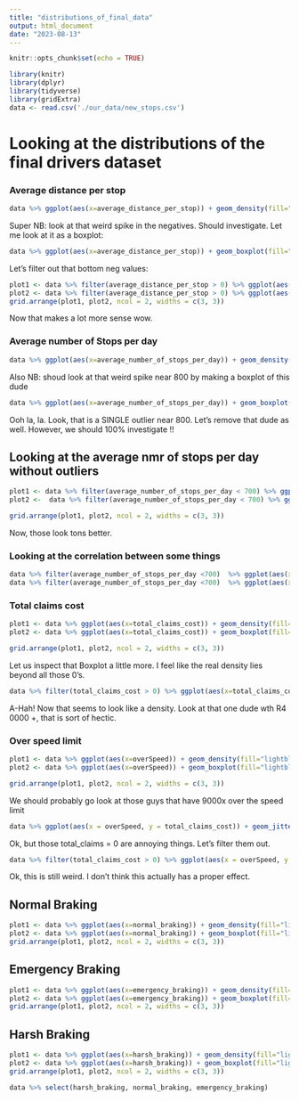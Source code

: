 ```yaml
---
title: "distributions_of_final_data"
output: html_document
date: "2023-08-13"
---
```


```r
knitr::opts_chunk$set(echo = TRUE)
```

```r
library(knitr)
library(dplyr)
library(tidyverse)
library(gridExtra)
data <- read.csv('./our_data/new_stops.csv')
```

# Looking at the distributions of the final drivers dataset 
### Average distance per stop
```r
data %>% ggplot(aes(x=average_distance_per_stop)) + geom_density(fill="lightblue", color="lightblue") + labs(title="Density of Average Distance per Stop")
```

Super NB: look at that weird spike in the negatives. Should investigate.
Let me look at it as a boxplot:

```r
data %>% ggplot(aes(x=average_distance_per_stop)) + geom_boxplot(fill="lightblue", color="black") + labs(title="Density of Average Distance per Stop Boxplot")
```
Let's filter out that bottom neg values:
```r
plot1 <- data %>% filter(average_distance_per_stop > 0) %>% ggplot(aes(x=average_distance_per_stop)) + geom_boxplot(fill="lightblue", color="black") + labs(title="Boxplot of Average Distance", x = "avg distance per stop")
plot2 <- data %>% filter(average_distance_per_stop > 0) %>% ggplot(aes(x=average_distance_per_stop)) + geom_density(fill="lightblue", color="lightblue") + labs(title="Density of Average Distance", x = "avg distance per stop")
grid.arrange(plot1, plot2, ncol = 2, widths = c(3, 3))
```
Now that makes a lot more sense wow.

### Average number of Stops per day
```r
data %>% ggplot(aes(x=average_number_of_stops_per_day)) + geom_density(fill="lightblue", color="lightblue") + labs(title="Density of Average Number of Stops per day", x = "avg number of stops per day")
```
Also NB: shoud look at that weird spike near 800 by making a boxplot of this dude

```r
data %>% ggplot(aes(x=average_number_of_stops_per_day)) + geom_boxplot(fill="lightblue", color="black") + labs(title="Boxplot of Average Number of Stops per day", x = "avg number of stops per day")
```
Ooh la, la. Look, that is a SINGLE outlier near 800. Let's remove that dude as well. However, we should 100% investigate !!

## Looking at the average nmr of stops per day without outliers
```r
plot1 <- data %>% filter(average_number_of_stops_per_day < 700) %>% ggplot(aes(x=average_number_of_stops_per_day)) + geom_boxplot(fill="lightblue", color="black") + labs(title="Boxplot", x = "avg number of stops per day")
plot2 <-  data %>% filter(average_number_of_stops_per_day < 700) %>% ggplot(aes(x=average_number_of_stops_per_day)) + geom_density(fill="lightblue", color="lightblue") + labs(title="Density", x = "avg number of stops per day")

grid.arrange(plot1, plot2, ncol = 2, widths = c(3, 3))

```
Now, those look tons better.

### Looking at the correlation between some things
```r
data %>% filter(average_number_of_stops_per_day <700)  %>% ggplot(aes(x = average_number_of_stops_per_day, y = total_claims_cost)) + geom_jitter(color= "blue", alpha=0.8) + labs(title="Average nmr of stops per day vs Total Claims Cost", x= "Average nmr of stops per day", y= "Total Claims Cost") + geom_smooth(color = "grey")
data %>% filter(average_number_of_stops_per_day <700)  %>% ggplot(aes(x = average_number_of_stops_per_day, y = number_of_claims)) + geom_jitter(color= "blue", alpha=0.8) + labs(title="Average nmr of stops per day vs Number of Claims", x= "Average nmr of stops per day", y= "Number of Claims") + geom_smooth(color = "grey")
```

### Total claims cost

```r
plot1 <- data %>% ggplot(aes(x=total_claims_cost)) + geom_density(fill="lightblue", color="lightblue") + labs(title="Density of Total claims Cost", x = "Total claims Cost (R)")
plot2 <- data %>% ggplot(aes(x=total_claims_cost)) + geom_boxplot(fill="lightblue", color="black") + labs(title="Boxplot of Total claims Cost", x = "Total claims Cost (R)")

grid.arrange(plot1, plot2, ncol = 2, widths = c(3, 3))
```
Let us inspect that Boxplot a little more. I feel like the real density lies beyond all those 0's.


```r
data %>% filter(total_claims_cost > 0) %>% ggplot(aes(x=total_claims_cost)) + geom_boxplot(fill="lightblue", color="black") + labs(title="Boxplot of Total claims Cost", x = "Total claims Cost (R)")
```
A-Hah! Now that seems to look like a density. Look at that one dude wth R4 0000 +, that is sort of hectic. 

### Over speed limit

```r
plot1 <- data %>% ggplot(aes(x=overSpeed)) + geom_density(fill="lightblue", color="lightblue") + labs(title="Density of Over Speed", x = "Over Speed")
plot2 <- data %>% ggplot(aes(x=overSpeed)) + geom_boxplot(fill="lightblue", color="black") + labs(title="Boxplot of Over Speed", x = "Over Speed")

grid.arrange(plot1, plot2, ncol = 2, widths = c(3, 3))
```
We should probably go look at those guys that have 9000x over the speed limit

```r
data %>% ggplot(aes(x = overSpeed, y = total_claims_cost)) + geom_jitter(color= "blue", alpha=0.8) + labs(title="Over Speed freq vs Total Claims Cost", x= "Times over speed limit", y= "Total Claims Cost") + geom_smooth(color = "grey")
```
Ok, but those total_claims = 0 are annoying things. Let's filter them out. 

```r
data %>% filter(total_claims_cost > 0) %>% ggplot(aes(x = overSpeed, y = total_claims_cost)) + geom_jitter(color= "blue", alpha=0.8) + labs(title="Over Speed freq vs Total Claims Cost", x= "Times over speed limit", y= "Total Claims Cost") + geom_smooth(color = "grey")
```
Ok, this is still weird. I don't think this actually has a proper effect. 

## Normal Braking 

```r
plot1 <- data %>% ggplot(aes(x=normal_braking)) + geom_density(fill="lightblue", color="lightblue") + labs(title="Density Normal Braking", x = "Normal Braking")
plot2 <- data %>% ggplot(aes(x=normal_braking)) + geom_boxplot(fill="lightblue", color="black") + labs(title="Boxplot Normal Braking", x = "Normal Braking")
grid.arrange(plot1, plot2, ncol = 2, widths = c(3, 3))
```

## Emergency Braking 
```r
plot1 <- data %>% ggplot(aes(x=emergency_braking)) + geom_density(fill="lightblue", color="lightblue") + labs(title="Density Emergency Braking", x = "Emergency Braking")
plot2 <- data %>% ggplot(aes(x=emergency_braking)) + geom_boxplot(fill="lightblue", color="black") + labs(title="Boxplot Emergency Braking", x = "Emergency Braking")
grid.arrange(plot1, plot2, ncol = 2, widths = c(3, 3))
```
## Harsh Braking 
```r
plot1 <- data %>% ggplot(aes(x=harsh_braking)) + geom_density(fill="lightblue", color="lightblue") + labs(title="Density Harsh Braking", x = "Harsh Braking")
plot2 <- data %>% ggplot(aes(x=harsh_braking)) + geom_boxplot(fill="lightblue", color="black") + labs(title="Boxplot Harsh Braking", x = "Harsh Braking")
grid.arrange(plot1, plot2, ncol = 2, widths = c(3, 3))
```
```r
data %>% select(harsh_braking, normal_braking, emergency_braking) 
```
